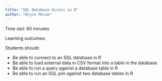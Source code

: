 ```yaml
---
title: "SQL Database Access in R"
author: "Bryce Mecum"
---
```


Time slot: 60 minutes

Learning outcomes:

Students should:

- Be able to connect to an SQL database in R
- Be able to load external data in CSV format into a table in the database
- Be able to run a query against a database table in R
- Be able to run an SQL join against two database tables in R

